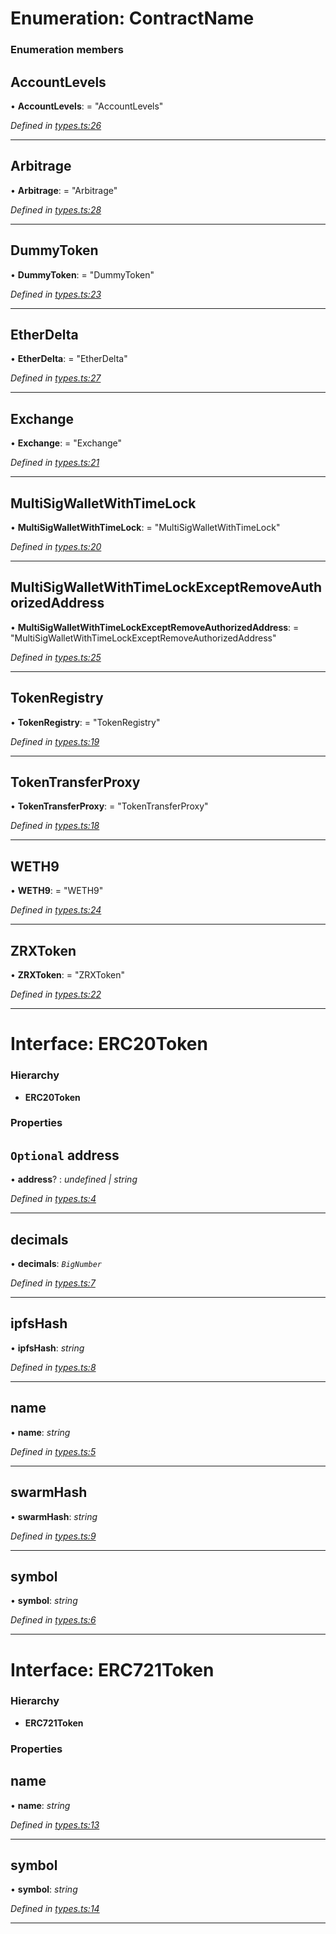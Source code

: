 # Enumeration: ContractName


### Enumeration members

##  AccountLevels

• **AccountLevels**: = "AccountLevels"

*Defined in [types.ts:26](https://github.com/0xProject/0x-monorepo/blob/6474a4e08/packages/migrations/src/types.ts#L26)*

___

##  Arbitrage

• **Arbitrage**: = "Arbitrage"

*Defined in [types.ts:28](https://github.com/0xProject/0x-monorepo/blob/6474a4e08/packages/migrations/src/types.ts#L28)*

___

##  DummyToken

• **DummyToken**: = "DummyToken"

*Defined in [types.ts:23](https://github.com/0xProject/0x-monorepo/blob/6474a4e08/packages/migrations/src/types.ts#L23)*

___

##  EtherDelta

• **EtherDelta**: = "EtherDelta"

*Defined in [types.ts:27](https://github.com/0xProject/0x-monorepo/blob/6474a4e08/packages/migrations/src/types.ts#L27)*

___

##  Exchange

• **Exchange**: = "Exchange"

*Defined in [types.ts:21](https://github.com/0xProject/0x-monorepo/blob/6474a4e08/packages/migrations/src/types.ts#L21)*

___

##  MultiSigWalletWithTimeLock

• **MultiSigWalletWithTimeLock**: = "MultiSigWalletWithTimeLock"

*Defined in [types.ts:20](https://github.com/0xProject/0x-monorepo/blob/6474a4e08/packages/migrations/src/types.ts#L20)*

___

##  MultiSigWalletWithTimeLockExceptRemoveAuthorizedAddress

• **MultiSigWalletWithTimeLockExceptRemoveAuthorizedAddress**: = "MultiSigWalletWithTimeLockExceptRemoveAuthorizedAddress"

*Defined in [types.ts:25](https://github.com/0xProject/0x-monorepo/blob/6474a4e08/packages/migrations/src/types.ts#L25)*

___

##  TokenRegistry

• **TokenRegistry**: = "TokenRegistry"

*Defined in [types.ts:19](https://github.com/0xProject/0x-monorepo/blob/6474a4e08/packages/migrations/src/types.ts#L19)*

___

##  TokenTransferProxy

• **TokenTransferProxy**: = "TokenTransferProxy"

*Defined in [types.ts:18](https://github.com/0xProject/0x-monorepo/blob/6474a4e08/packages/migrations/src/types.ts#L18)*

___

##  WETH9

• **WETH9**: = "WETH9"

*Defined in [types.ts:24](https://github.com/0xProject/0x-monorepo/blob/6474a4e08/packages/migrations/src/types.ts#L24)*

___

##  ZRXToken

• **ZRXToken**: = "ZRXToken"

*Defined in [types.ts:22](https://github.com/0xProject/0x-monorepo/blob/6474a4e08/packages/migrations/src/types.ts#L22)*

<hr />

# Interface: ERC20Token

### Hierarchy

* **ERC20Token**


### Properties

## `Optional` address

• **address**? : *undefined | string*

*Defined in [types.ts:4](https://github.com/0xProject/0x-monorepo/blob/6474a4e08/packages/migrations/src/types.ts#L4)*

___

##  decimals

• **decimals**: *`BigNumber`*

*Defined in [types.ts:7](https://github.com/0xProject/0x-monorepo/blob/6474a4e08/packages/migrations/src/types.ts#L7)*

___

##  ipfsHash

• **ipfsHash**: *string*

*Defined in [types.ts:8](https://github.com/0xProject/0x-monorepo/blob/6474a4e08/packages/migrations/src/types.ts#L8)*

___

##  name

• **name**: *string*

*Defined in [types.ts:5](https://github.com/0xProject/0x-monorepo/blob/6474a4e08/packages/migrations/src/types.ts#L5)*

___

##  swarmHash

• **swarmHash**: *string*

*Defined in [types.ts:9](https://github.com/0xProject/0x-monorepo/blob/6474a4e08/packages/migrations/src/types.ts#L9)*

___

##  symbol

• **symbol**: *string*

*Defined in [types.ts:6](https://github.com/0xProject/0x-monorepo/blob/6474a4e08/packages/migrations/src/types.ts#L6)*

<hr />

# Interface: ERC721Token

### Hierarchy

* **ERC721Token**


### Properties

##  name

• **name**: *string*

*Defined in [types.ts:13](https://github.com/0xProject/0x-monorepo/blob/6474a4e08/packages/migrations/src/types.ts#L13)*

___

##  symbol

• **symbol**: *string*

*Defined in [types.ts:14](https://github.com/0xProject/0x-monorepo/blob/6474a4e08/packages/migrations/src/types.ts#L14)*

<hr />

